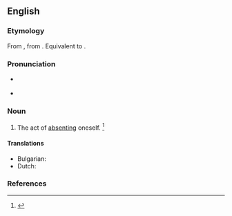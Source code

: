 ==English==

===Etymology===
From {{der|en|ML.|absentatio|}}, from {{der|en|la|absento||to be absent}}. Equivalent to {{suffix|en|absent|ation}}.

===Pronunciation===
* {{a|US}} {{IPA|en|/ˌæb.sənˈteɪ.ʃn̩/|/ˌæb.sɛnˈteɪ.ʃn̩/}}
* {{rhymes|en|eɪʃən|s=4}}

===Noun===
{{en-noun}}

# The act of [[absenting]] oneself. {{defdate|First attested in the early 19<sup>th</sup> century.}}<ref name=SOED>{{R:SOED5|page=8}}</ref>

====Translations====
{{trans-top|act of absenting oneself}}
* Bulgarian: {{t+|bg|отсъствие|n}}
* Dutch: {{t|nl|aanwezigheidsverzuim|n}}
{{trans-mid}}
{{trans-bottom}}

===References===
<references/>